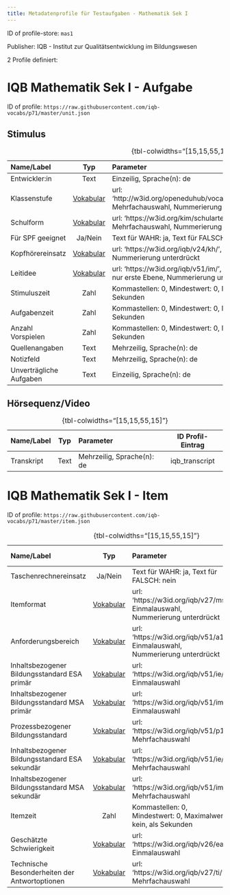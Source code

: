 ```yaml
---
title: Metadatenprofile für Testaufgaben - Mathematik Sek I
---
```


ID of profile-store: `mas1`

Publisher: IQB - Institut zur Qualitätsentwicklung im Bildungswesen

2 Profile definiert:

# IQB Mathematik Sek I - Aufgabe

ID of profile: `https://raw.githubusercontent.com/iqb-vocabs/p71/master/unit.json`

## Stimulus

| Name/Label | Typ | Parameter | ID Profil-Eintrag |
| :--- | :---: | :--- | :---: |
| Entwickler:in | Text | Einzeilig, Sprache(n): de   | iqb_author |
| Klassenstufe | [Vokabular](http://w3id.org/openeduhub/vocabs/educationalLevel/) | url: 'http://w3id.org/openeduhub/vocabs/educationalLevel/', Mehrfachauswahl, Nummerierung unterdrückt | f0 |
| Schulform | [Vokabular](https://w3id.org/kim/schularten/) | url: 'https://w3id.org/kim/schularten/', Mehrfachauswahl, Nummerierung unterdrückt | f1 |
| Für SPF geeignet | Ja/Nein | Text für WAHR: ja, Text für FALSCH: nein | a1 |
| Kopfhörereinsatz | [Vokabular](https://w3id.org/iqb/v24/kh/) | url: 'https://w3id.org/iqb/v24/kh/', Einmalauswahl, Nummerierung unterdrückt | iqb_phones |
| Leitidee | [Vokabular](https://w3id.org/iqb/v51/im/) | url: 'https://w3id.org/iqb/v51/im/', Einmalauswahl, Zeige nur erste Ebene, Nummerierung unterdrückt | w0 |
| Stimuluszeit | Zahl | Kommastellen: 0, Mindestwert: 0, Maximalwert: kein, als Sekunden | iqb_time_stimulus |
| Aufgabenzeit | Zahl | Kommastellen: 0, Mindestwert: 0, Maximalwert: kein, als Sekunden | iqb_time_unit |
| Anzahl Vorspielen | Zahl | Kommastellen: 0, Mindestwert: 0, Maximalwert: kein, als Sekunden | iqb_time_play |
| Quellenangaben | Text | Mehrzeilig, Sprache(n): de   | iqb_copyright |
| Notizfeld | Text | Mehrzeilig, Sprache(n): de   | iqb_note_field |
| Unverträgliche Aufgaben | Text | Einzeilig, Sprache(n): de   | iqb_compatibility |

: {tbl-colwidths="[15,15,55,15]"}

## Hörsequenz/Video

| Name/Label | Typ | Parameter | ID Profil-Eintrag |
| :--- | :---: | :--- | :---: |
| Transkript | Text | Mehrzeilig, Sprache(n): de   | iqb_transcript |

: {tbl-colwidths="[15,15,55,15]"}

# IQB Mathematik Sek I - Item

ID of profile: `https://raw.githubusercontent.com/iqb-vocabs/p71/master/item.json`

| Name/Label | Typ | Parameter | ID Profil-Eintrag |
| :--- | :---: | :--- | :---: |
| Taschenrechnereinsatz | Ja/Nein | Text für WAHR: ja, Text für FALSCH: nein | a0 |
| Itemformat | [Vokabular](https://w3id.org/iqb/v27/ms/) | url: 'https://w3id.org/iqb/v27/ms/', Einmalauswahl, Nummerierung unterdrückt | s1 |
| Anforderungsbereich | [Vokabular](https://w3id.org/iqb/v51/a1/) | url: 'https://w3id.org/iqb/v51/a1/', Einmalauswahl, Nummerierung unterdrückt | s2 |
| Inhaltsbezogener Bildungsstandard ESA primär | [Vokabular](https://w3id.org/iqb/v51/ie/) | url: 'https://w3id.org/iqb/v51/ie/', Einmalauswahl | s3 |
| Inhaltsbezogener Bildungsstandard MSA primär | [Vokabular](https://w3id.org/iqb/v51/im/) | url: 'https://w3id.org/iqb/v51/im/', Einmalauswahl | s4 |
| Prozessbezogener Bildungsstandard | [Vokabular](https://w3id.org/iqb/v51/p1/) | url: 'https://w3id.org/iqb/v51/p1/', Mehrfachauswahl | s6 |
| Inhaltsbezogener Bildungsstandard ESA sekundär | [Vokabular](https://w3id.org/iqb/v51/ie/) | url: 'https://w3id.org/iqb/v51/ie/', Mehrfachauswahl | s7 |
| Inhaltsbezogener Bildungsstandard MSA sekundär | [Vokabular](https://w3id.org/iqb/v51/im/) | url: 'https://w3id.org/iqb/v51/im/', Mehrfachauswahl | s8 |
| Itemzeit | Zahl | Kommastellen: 0, Mindestwert: 0, Maximalwert: kein, als Sekunden | iqb_time_item |
| Geschätzte Schwierigkeit | [Vokabular](https://w3id.org/iqb/v26/ea/) | url: 'https://w3id.org/iqb/v26/ea/', Einmalauswahl | e4 |
| Technische Besonderheiten der Antwortoptionen | [Vokabular](https://w3id.org/iqb/v27/ti/) | url: 'https://w3id.org/iqb/v27/ti/', Mehrfachauswahl | iqb_itemtech |

: {tbl-colwidths="[15,15,55,15]"}

